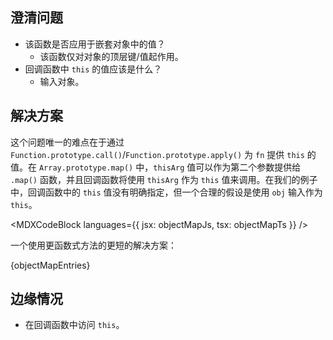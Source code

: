 

## 澄清问题

* 该函数是否应用于嵌套对象中的值？
  * 该函数仅对对象的顶层键/值起作用。
* 回调函数中 `this` 的值应该是什么？
  * 输入对象。

## 解决方案

这个问题唯一的难点在于通过 `Function.prototype.call()`/`Function.prototype.apply()` 为 `fn` 提供 `this` 的值。在 `Array.prototype.map()` 中，`thisArg` 值可以作为第二个参数提供给 `.map()` 函数，并且回调函数将使用 `thisArg` 作为 `this` 值来调用。在我们的例子中，回调函数中的 `this` 值没有明确指定，但一个合理的假设是使用 `obj` 输入作为 `this`。

<MDXCodeBlock languages={{ jsx: objectMapJs, tsx: objectMapTs }} />

一个使用更函数式方法的更短的解决方案：

<MDXCodeBlock>
  {objectMapEntries}
</MDXCodeBlock>

## 边缘情况

* 在回调函数中访问 `this`。
